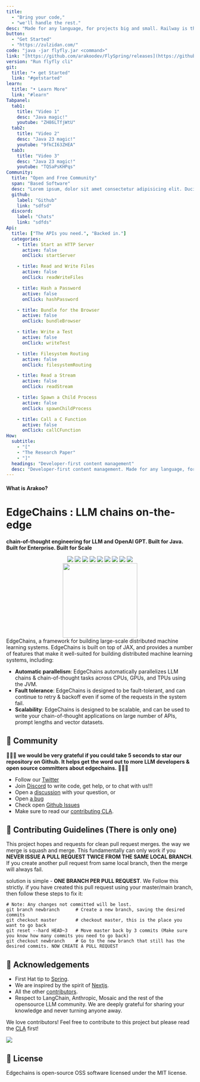 ```yaml
---
title: 
  - "Bring your code,"
  - "we'll handle the rest."
desc: "Made for any language, for projects big and small. Railway is the cloud that takes the complexity out of shipping software."
button: 
  - "Get Started"
  - "https://zulzidan.com/"
code: "java -jar flyfly.jar <command>"
link: "[https://github.com/arakoodev/FlySpring/releases](https://github.com/arakoodev/FlySpring/releases)"
version: "Run flyfly cli"
git: 
  title: "• get Started"
  link: "#getstarted"
learn: 
  title: "• Learn More"
  link: "#learn"
Tabpanel: 
  tab1: 
    title: "Video 1"
    desc: "Java magic!"
    youtube: "ZH86LTfjWtU"
  tab2: 
    title: "Video 2"
    desc: "Java 23 magic!"
    youtube: "9fkCI63ZHEA"
  tab3: 
    title: "Video 3"
    desc: "Java 23 magic!"
    youtube: "TQSaPsKHPqs"
Community: 
  title: "Open and Free Community"
  span: "Based Software"
  desc: "Lorem ipsum, dolor sit amet consectetur adipisicing elit. Ducimus, rerum voluptatibus non repudiandae modi fugiat tempore quidem in aut magni temporibus, obcaecati natus illo tempora quas minus at magnam error? Lorem ipsum dolor sit amet consectetur adipisicing elit. Officia molestias culpa maxime cumque sequi quis sapiente optio commodi, tempore officiis ab consequatur ex tempora, dolore, voluptatibus ea id? Ipsam, tempore!"
  github: 
    label: "Github"
    link: "sdfsd" 
  discord: 
    label: "Chats"
    link: "sdfds" 
Api: 
  title: ["The APIs you need.", "Backed in."]
  categories:
    - title: Start an HTTP Server
      active: false
      onClick: startServer

    - title: Read and Write Files
      active: false
      onClick: readWriteFiles

    - title: Hash a Password
      active: false
      onClick: hashPassword

    - title: Bundle for the Browser
      active: false
      onClick: bundleBrowser

    - title: Write a Test
      active: false
      onClick: writeTest

    - title: Filesystem Routing
      active: false
      onClick: filesystemRouting

    - title: Read a Stream
      active: false
      onClick: readStream

    - title: Spawn a Child Process
      active: false
      onClick: spawnChildProcess

    - title: Call a C Function
      active: false
      onClick: callCFunction
How:
  subtitle: 
    - "["  
    - "The Research Paper"
    - "]"
  headings: "Developer-first content management"
  desc: "Developer-first content management. Made for any language, for projects big and small. Railway is the cloud that takes the complexity out of shipping software."
---
```

#### What is Arakoo?
# EdgeChains : LLM chains on-the-edge
**chain-of-thought engineering for LLM and OpenAI GPT. Built for Java. Built for Enterprise. Built for Scale**
<div align="center">

  <img src="https://img.shields.io/github/repo-size/arakoodev/EdgeChains?style=for-the-badge" />
  <img src="https://img.shields.io/github/issues/arakoodev/EdgeChains?style=for-the-badge" />
  <img src="https://img.shields.io/github/issues-pr/arakoodev/EdgeChains?style=for-the-badge" />
  <img src="https://img.shields.io/github/issues-pr-closed-raw/arakoodev/EdgeChains?style=for-the-badge" />
  <img src="https://img.shields.io/github/license/arakoodev/EdgeChains?style=for-the-badge" />
  <img src="https://img.shields.io/github/forks/arakoodev/EdgeChains?style=for-the-badge" />
  <img src="https://img.shields.io/github/stars/arakoodev/EdgeChains?style=for-the-badge" />
  <img src="https://img.shields.io/github/contributors/arakoodev/EdgeChains?style=for-the-badge" />
  <img src="https://img.shields.io/github/last-commit/arakoodev/EdgeChains?style=for-the-badge" />
  </div>
<div align="center">
<img src="https://user-images.githubusercontent.com/76883/226261289-21a6fd42-ff6f-4d7a-9c59-3c7f149e0f56.png" width="200" height="200"/>
  </div>
EdgeChains, a framework for building large-scale distributed machine learning systems. EdgeChains is built on top of JAX, and provides a number of features that make it well-suited for building distributed machine learning systems, including:

* **Automatic parallelism**: EdgeChains automatically parallelizes LLM chains & chain-of-thought tasks across CPUs, GPUs, and TPUs using the JVM.
* **Fault tolerance**: EdgeChains is designed to be fault-tolerant, and can continue to retry & backoff even if some of the requests in the system fail.
* **Scalability**: EdgeChains is designed to be scalable, and can be used to write your chain-of-thought applications on large number of APIs, prompt lengths and vector datasets.

## 🎊 Community

💫💫💫 **we would be very grateful if you could take 5 seconds to star our repository on Github. It helps get the word out to more LLM developers & open source committers about edgechains.** 💫💫💫

- Follow our [Twitter](https://twitter.com/arakoodev)
- Join  [Discord](https://discord.gg/MtEPK9cnSF) to write code, get help, or to chat with us!!!
- Open a [discussion](https://github.com/arakoodev/edgechains/discussions/new) with your question, or
- Open [a bug](https://github.com/arakoodev/edgechains/issues/new)
- Check open [Github Issues](https://github.com/arakoodev/edgechains/issues)
- Make sure to read our [contributing CLA](https://github.com/arakoodev/.github/blob/main/CLA.md).


## 🧐 Contributing Guidelines (There is only one)

This project hopes and requests for clean pull request merges. the way we merge is squash and merge. This fundamentally can only work if you **NEVER ISSUE A PULL REQUEST TWICE FROM THE SAME LOCAL BRANCH**. If you create another pull request from same local branch, then the merge will always fail.

solution is simple - **ONE BRANCH PER PULL REQUEST**. We Follow this strictly. if you have created this pull request using your master/main branch, then follow these steps to fix it:
```
# Note: Any changes not committed will be lost.
git branch newbranch      # Create a new branch, saving the desired commits
git checkout master       # checkout master, this is the place you want to go back
git reset --hard HEAD~3   # Move master back by 3 commits (Make sure you know how many commits you need to go back)
git checkout newbranch    # Go to the new branch that still has the desired commits. NOW CREATE A PULL REQUEST
```

## 💌 Acknowledgements

- First Hat tip to  [Spring](https://github.com/spring-projects/spring-framework).
- We are inspired by the spirit of [Nextjs](https://github.com/vercel/next.js/).
- All the other [contributors](https://github.com/wootzapp/wootz-browser/graphs/contributors).
- Respect to LangChain, Anthropic, Mosaic and the rest of the opensource LLM community. We are deeply grateful for sharing your knowledge and never turning anyone away.

We love contributors! Feel free to contribute to this project but please read the [CLA](https://github.com/wootzapp/.github/blob/main/CLA.md) first!

<a href="https://github.com/arakoodev/edgechains/graphs/contributors">
  <img src="https://contrib.rocks/image?repo=arakoodev/edgechains&max=300&columns=12&anon=0" />
</a>

## 📜 License

Edgechains is open-source OSS software licensed under the MIT license.